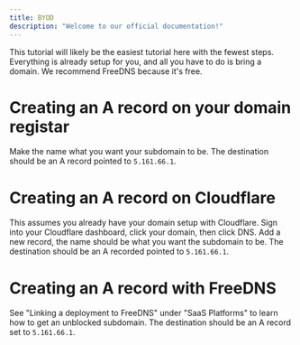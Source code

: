 ```yaml
---
title: BYOD
description: "Welcome to our official documentation!"
---
```

This tutorial will likely be the easiest tutorial here with the fewest steps. Everything is already setup for you, and all you have to do is bring a domain. We recommend FreeDNS because it's free.

# Creating an A record on your domain registar
Make the name what you want your subdomain to be. The destination should be an A record pointed to `5.161.66.1`.

# Creating an A record on Cloudflare
This assumes you already have your domain setup with Cloudflare. Sign into your Cloudflare dashboard, click your domain, then click DNS. Add a new record, the name should be what you want the subdomain to be. The destination should be an A recorded pointed to `5.161.66.1`.

# Creating an A record with FreeDNS
See "Linking a deployment to FreeDNS" under "SaaS Platforms" to learn how to get an unblocked subdomain. The destination should be an A record set to `5.161.66.1`.